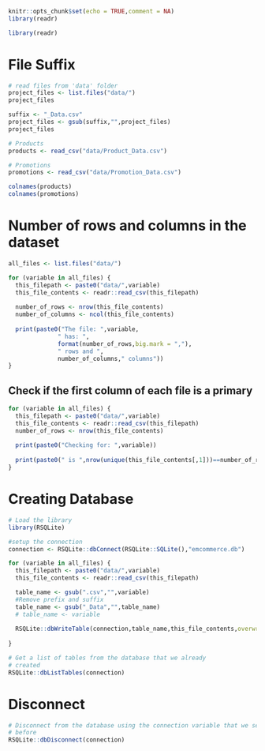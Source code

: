 

```r
knitr::opts_chunk$set(echo = TRUE,comment = NA)
library(readr)
```

```r
library(readr)
```

# File Suffix
```r
# read files from 'data' folder
project_files <- list.files("data/")
project_files

```

```r
suffix <- "_Data.csv"
project_files <- gsub(suffix,"",project_files)
project_files

```

```r
# Products
products <- read_csv("data/Product_Data.csv")
```

```r
# Promotions
promotions <- read_csv("data/Promotion_Data.csv")
```

```r
colnames(products)
colnames(promotions)
```

# Number of rows and columns in the dataset
```r

all_files <- list.files("data/")

for (variable in all_files) {
  this_filepath <- paste0("data/",variable)
  this_file_contents <- readr::read_csv(this_filepath)
  
  number_of_rows <- nrow(this_file_contents)
  number_of_columns <- ncol(this_file_contents)
  
  print(paste0("The file: ",variable,
              " has: ",
              format(number_of_rows,big.mark = ","),
              " rows and ",
              number_of_columns," columns"))
}
```

## Check if the first column of each file is a primary 
```r

for (variable in all_files) {
  this_filepath <- paste0("data/",variable)
  this_file_contents <- readr::read_csv(this_filepath)
  number_of_rows <- nrow(this_file_contents)
  
  print(paste0("Checking for: ",variable))
  
  print(paste0(" is ",nrow(unique(this_file_contents[,1]))==number_of_rows))
}

```

# Creating Database
```r
# Load the library
library(RSQLite)

#setup the connection
connection <- RSQLite::dbConnect(RSQLite::SQLite(),"emcommerce.db")

for (variable in all_files) {
  this_filepath <- paste0("data/",variable)
  this_file_contents <- readr::read_csv(this_filepath)

  table_name <- gsub(".csv","",variable)
  #Remove prefix and suffix 
  table_name <- gsub("_Data","",table_name)
  # table_name <- variable
  
  RSQLite::dbWriteTable(connection,table_name,this_file_contents,overwrite=TRUE)
  
}
```


```r
# Get a list of tables from the database that we already 
# created
RSQLite::dbListTables(connection)

```













# Disconnect
```r
# Disconnect from the database using the connection variable that we setup 
# before
RSQLite::dbDisconnect(connection)

```